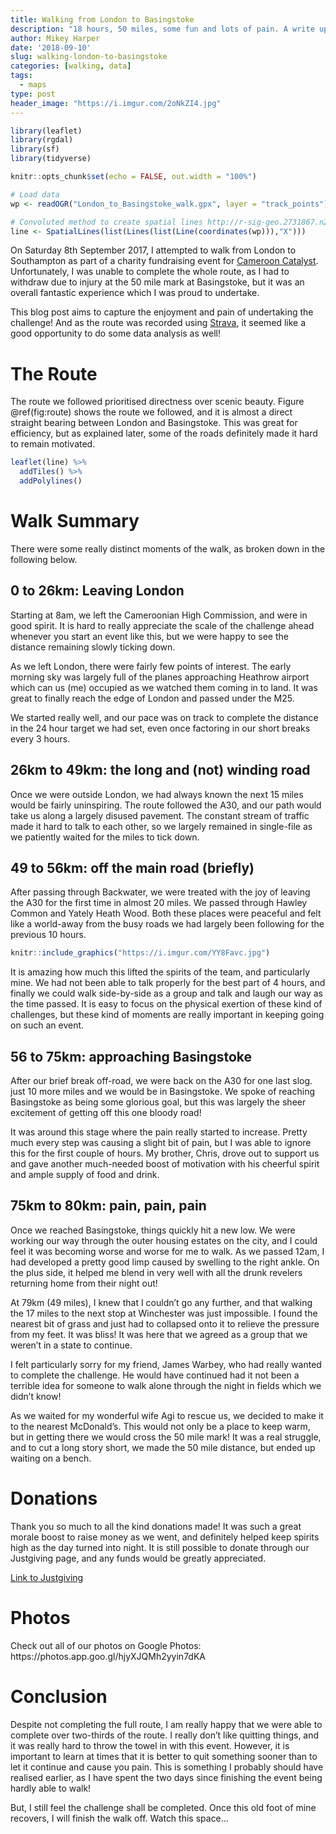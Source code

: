 ```yaml
---
title: Walking from London to Basingstoke
description: "18 hours, 50 miles, some fun and lots of pain. A write up on how the day went, and a lesson on just because you say you will do something, it doesn't necessarily mean you should."
author: Mikey Harper
date: '2018-09-10'
slug: walking-london-to-basingstoke
categories: [walking, data]
tags:
  - maps
type: post
header_image: "https://i.imgur.com/2oNkZI4.jpg"
---
```


```r
library(leaflet)
library(rgdal)
library(sf)
library(tidyverse)

knitr::opts_chunk$set(echo = FALSE, out.width = "100%")

# Load data
wp <- readOGR("London_to_Basingstoke_walk.gpx", layer = "track_points")

# Convoluted method to create spatial lines http://r-sig-geo.2731867.n2.nabble.com/Points-to-line-td7580514.html
line <- SpatialLines(list(Lines(list(Line(coordinates(wp))),"X"))) 
```

On Saturday 8th September 2017, I attempted to walk from London to Southampton as part of a charity fundraising event for [Cameroon Catalyst](www.camerooncatalyst.org). Unfortunately, I was unable to complete the whole route, as I had to withdraw due to injury at the 50 mile mark at Basingstoke, but it was an overall fantastic experience which I was proud to undertake. 

This blog post aims to capture the enjoyment and pain of undertaking the challenge! And as the route was recorded using [Strava](https://www.strava.com/activities/1828682472), it seemed like a good opportunity to do some data analysis as well!

# The Route

The route we followed prioritised directness over scenic beauty. Figure \@ref(fig:route) shows the route we followed, and it is almost a direct straight bearing between London and Basingstoke. This was great for efficiency, but as explained later, some of the roads definitely made it hard to remain motivated.

```r
leaflet(line) %>%
  addTiles() %>%
  addPolylines()
```

# Walk Summary

There were some really distinct moments of the walk, as broken down in the following below.

## 0 to 26km: Leaving London

Starting at 8am, we left the Cameroonian High Commission, and were in good spirit. It is hard to really appreciate the scale of the challenge ahead whenever you start an event like this, but we were happy to see the distance remaining slowly ticking down.

As we left London, there were fairly few points of interest. The early morning sky was largely full of the planes approaching Heathrow airport which can us (me) occupied as we watched them coming in to land. It was great to finally reach the edge of London and passed under the M25. 

We started really well, and our pace was on track to complete the distance in the 24 hour target we had set, even once factoring in our short breaks every 3 hours.

## 26km to 49km: the long and (not) winding road

Once we were outside London, we had always known the next 15 miles would be fairly uninspiring. The route followed the A30, and our path would take us along a largely disused pavement. The constant stream of traffic made it hard to talk to each other, so we largely remained in single-file as we patiently waited for the miles to tick down.

## 49 to 56km: off the main road (briefly)

After passing through Backwater, we were treated with the joy of leaving the A30 for the first time in almost 20 miles. We passed through Hawley Common and Yately Heath Wood. Both these places were peaceful and felt like a world-away from the busy roads we had largely been following for the previous 10 hours.

```r
knitr::include_graphics("https://i.imgur.com/YY8Favc.jpg")
```

It is amazing how much this lifted the spirits of the team, and particularly mine. We had not been able to talk properly for the best part of 4 hours, and finally we could walk side-by-side as a group and talk and laugh our way as the time passed. It is easy to focus on the physical exertion of these kind of challenges, but these kind of moments are really important in keeping going on such an event.

## 56 to 75km: approaching Basingstoke

After our brief break off-road, we were back on the A30 for one last slog. just 10 more miles and we would be in Basingstoke. We spoke of reaching Basingstoke as being some glorious goal, but this was largely the sheer excitement of getting off this one bloody road!

It was around this stage where the pain really started to increase. Pretty much every step was causing a slight bit of pain, but I was able to ignore this for the first couple of hours. My brother, Chris, drove out to support us and gave another much-needed boost of motivation with his cheerful spirit and ample supply of food and drink.

## 75km to 80km: pain, pain, pain

Once we reached Basingstoke, things quickly hit a new low. We were working our way through the outer housing estates on the city, and I could feel it was becoming worse and worse for me to walk. As we passed 12am, I had developed a pretty good limp caused by swelling to the right ankle. On the plus side, it helped me blend in very well with all the drunk revelers returning home from their night out!

At 79km (49 miles), I knew that I couldn't go any further, and that walking the 17 miles to the next stop at Winchester was just impossible. I found the nearest bit of grass and just had to collapsed onto it to relieve the pressure from my feet. It was bliss! It was here that we agreed as a group that we weren't in a state to continue.

I felt particularly sorry for my friend, James Warbey, who had really wanted to complete the challenge. He would have continued had it not been a terrible idea for someone to walk alone through the night in fields which we didn't know!

As we waited for my wonderful wife Agi to rescue us, we decided to make it to the nearest McDonald's. This would not only be a place to keep warm, but in getting there we would cross the 50 mile mark! It was a real struggle, and to cut a long story short, we made the 50 mile distance, but ended up waiting on a bench.

# Donations

Thank you so much to all the kind donations made! It was such a great morale boost to raise money as we went, and definitely helped keep spirits high as the day turned into night. It is still possible to donate through our Justgiving page, and any funds would be greatly appreciated.

[Link to Justgiving](https://www.justgiving.com/fundraising/mikeyl2s)

# Photos

Check out all of our photos on Google Photos: https://photos.app.goo.gl/hjyXJQMh2yyin7dKA

# Conclusion

Despite not completing the full route, I am really happy that we were able to complete over two-thirds of the route. I really don't like quitting things, and it was really hard to throw the towel in with this event. However, it is important to learn at times that it is better to quit something sooner than to let it continue and cause you pain. This is something I probably should have realised earlier, as I have spent the two days since finishing the event being hardly able to walk!

But, I still feel the challenge shall be completed. Once this old foot of mine recovers, I will finish the walk off. Watch this space...
